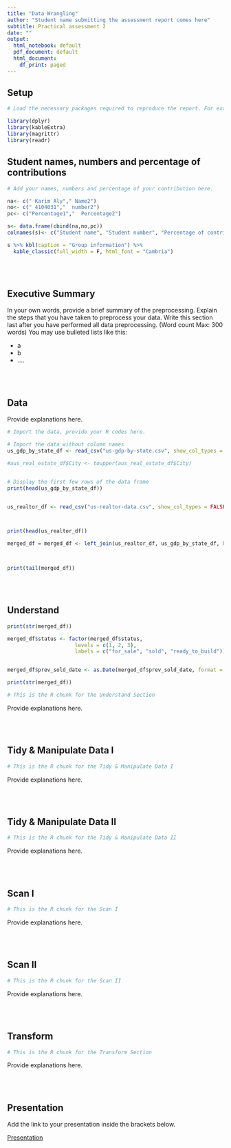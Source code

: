 ```yaml
---
title: "Data Wrangling"
author: "Student name submitting the assessment report comes here"
subtitle: Practical assessment 2
date: ""
output:
  html_notebook: default
  pdf_document: default
  html_document:
    df_print: paged
---
```



## **Setup**

```r

# Load the necessary packages required to reproduce the report. For example:

library(dplyr)
library(kableExtra)
library(magrittr)
library(readr)


```


## **Student names, numbers and percentage of contributions**
```r

# Add your names, numbers and percentage of your contribution here.

na<- c(" Karim Aly"," Name2")
no<- c(" 4104031","  number2")
pc<- c("Percentage1","  Percentage2")

s<- data.frame(cbind(na,no,pc))
colnames(s)<- c("Student name", "Student number", "Percentage of contribution")

s %>% kbl(caption = "Group information") %>%
  kable_classic(full_width = F, html_font = "Cambria")

```
<br>
<br>

## **Executive Summary**

In your own words, provide a brief summary of the preprocessing. Explain the steps that you have taken to preprocess your data. Write this section last after you have performed all data preprocessing. (Word count Max: 300 words)
You may use bulleted lists like this:

* a
* b
* ....

<br>
<br>

## **Data**

Provide explanations here.

```r

# Import the data, provide your R codes here.

# Import the data without column names
us_gdp_by_state_df <- read_csv("us-gdp-by-state.csv", show_col_types = FALSE)

#aus_real_estate_df$City <- toupper(aus_real_estate_df$City)


# Display the first few rows of the data frame
print(head(us_gdp_by_state_df))



```

```r
us_realtor_df <- read_csv("us-realtor-data.csv", show_col_types = FALSE)



print(head(us_realtor_df))

```

```r
merged_df = merged_df <- left_join(us_realtor_df, us_gdp_by_state_df, by = c("state" = "Area"))



print(tail(merged_df))
```

<br>
<br>

## **Understand** 

```r
print(str(merged_df))
```

```r
merged_df$status <- factor(merged_df$status, 
                      levels = c(1, 2, 3), 
                      labels = c("for_sale", "sold", "ready_to_build"))


merged_df$prev_sold_date <- as.Date(merged_df$prev_sold_date, format = "%d-%m-%Y")

print(str(merged_df))

```


```r

# This is the R chunk for the Understand Section

```

Provide explanations here. 

<br>
<br>

##	**Tidy & Manipulate Data I **


```r

# This is the R chunk for the Tidy & Manipulate Data I 

```

Provide explanations here. 

<br>
<br>

## **Tidy & Manipulate Data II** 

```r

# This is the R chunk for the Tidy & Manipulate Data II 

```

Provide explanations here. 

<br>
<br>

##	**Scan I **

```r

# This is the R chunk for the Scan I

```

Provide explanations here. 

<br>
<br>

##	**Scan II**

```r

# This is the R chunk for the Scan II

```

Provide explanations here. 

<br>
<br>

##	**Transform **

```r

# This is the R chunk for the Transform Section

```

Provide explanations here. 


<br>
<br>

##	**Presentation **

Add the link to your presentation inside the brackets below.

[Presentation](...)

